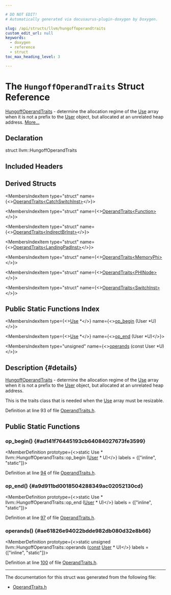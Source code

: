 ```yaml
---

# DO NOT EDIT!
# Automatically generated via docusaurus-plugin-doxygen by Doxygen.

slug: /api/structs/llvm/hungoffoperandtraits
custom_edit_url: null
keywords:
  - doxygen
  - reference
  - struct
toc_max_heading_level: 3

---
```





# The `HungoffOperandTraits` Struct Reference

<DoxygenPage pluginConfig={pluginConfig}>

<a href="/docs/api/structs/llvm/hungoffoperandtraits">HungoffOperandTraits</a> - determine the allocation regime of the <a href="/docs/api/classes/llvm/use">Use</a> array when it is not a prefix to the <a href="/docs/api/classes/llvm/user">User</a> object, but allocated at an unrelated heap address. <a href="#details">More...</a>

## Declaration

<CodeBlock>struct llvm::HungoffOperandTraits</CodeBlock>

## Included Headers

<IncludesList>
<IncludesListItem
  filePath="llvm/IR/OperandTraits.h"
  permalink="/docs/api/files/include/include/llvm/include/llvm/ir/operandtraits-h"
  isLocal="true" />
</IncludesList>

## Derived Structs

<MembersIndex>

<MembersIndexItem
  type="struct"
  name={<><a href="/docs/api/structs/llvm/operandtraits-204f6a016151dd8543733392a52e964b">OperandTraits&lt;CatchSwitchInst&gt;</a></>}>
</MembersIndexItem>

<MembersIndexItem
  type="struct"
  name={<><a href="/docs/api/structs/llvm/operandtraits-0f5d60cddaa2a9bddfbb61dc941a8926">OperandTraits&lt;Function&gt;</a></>}>
</MembersIndexItem>

<MembersIndexItem
  type="struct"
  name={<><a href="/docs/api/structs/llvm/operandtraits-bc1f69118fa6e1b6fa9f3e91a60f53c0">OperandTraits&lt;IndirectBrInst&gt;</a></>}>
</MembersIndexItem>

<MembersIndexItem
  type="struct"
  name={<><a href="/docs/api/structs/llvm/operandtraits-5a1212407245f444520b850f82ca5f90">OperandTraits&lt;LandingPadInst&gt;</a></>}>
</MembersIndexItem>

<MembersIndexItem
  type="struct"
  name={<><a href="/docs/api/structs/llvm/operandtraits-485d8bfd2c4f2ac25463fa807744ad1d">OperandTraits&lt;MemoryPhi&gt;</a></>}>
</MembersIndexItem>

<MembersIndexItem
  type="struct"
  name={<><a href="/docs/api/structs/llvm/operandtraits-34662d41bff230e4d3b8ba6583c542bb">OperandTraits&lt;PHINode&gt;</a></>}>
</MembersIndexItem>

<MembersIndexItem
  type="struct"
  name={<><a href="/docs/api/structs/llvm/operandtraits-938f87da6222861c3432a4ec6111bc4d">OperandTraits&lt;SwitchInst&gt;</a></>}>
</MembersIndexItem>

</MembersIndex>

## Public Static Functions Index

<MembersIndex>

<MembersIndexItem
  type={<><a href="/docs/api/classes/llvm/use">Use</a> &#42;</>}
  name={<><a href="#ad141f76445193cb64084027673fe3599">op&#95;begin</a> (User &#42;U)</>}>
</MembersIndexItem>

<MembersIndexItem
  type={<><a href="/docs/api/classes/llvm/use">Use</a> &#42;</>}
  name={<><a href="#a9d911bd0018504288349ac02052130cd">op&#95;end</a> (User &#42;U)</>}>
</MembersIndexItem>

<MembersIndexItem
  type="unsigned"
  name={<><a href="#ae61826e94022bdde982db080d32e8b66">operands</a> (const User &#42;U)</>}>
</MembersIndexItem>

</MembersIndex>

## Description {#details}

<a href="/docs/api/structs/llvm/hungoffoperandtraits">HungoffOperandTraits</a> - determine the allocation regime of the <a href="/docs/api/classes/llvm/use">Use</a> array when it is not a prefix to the <a href="/docs/api/classes/llvm/user">User</a> object, but allocated at an unrelated heap address.

This is the traits class that is needed when the <a href="/docs/api/classes/llvm/use">Use</a> array must be resizable.

Definition at line 93 of file <a href="/docs/api/files/include/include/llvm/include/llvm/ir/operandtraits-h">OperandTraits.h</a>.

<SectionDefinition>

## Public Static Functions

### op&#95;begin() {#ad141f76445193cb64084027673fe3599}

<MemberDefinition
  prototype={<>static Use &#42; llvm::HungoffOperandTraits::op&#95;begin (<a href="/docs/api/classes/llvm/user">User</a> &#42; U)</>}
  labels = {["inline", "static"]}>

Definition at line <a href="/docs/api/files/include/include/llvm/include/llvm/ir/operandtraits-h/#l00094">94</a> of file <a href="/docs/api/files/include/include/llvm/include/llvm/ir/operandtraits-h">OperandTraits.h</a>.
</MemberDefinition>

### op&#95;end() {#a9d911bd0018504288349ac02052130cd}

<MemberDefinition
  prototype={<>static Use &#42; llvm::HungoffOperandTraits::op&#95;end (<a href="/docs/api/classes/llvm/user">User</a> &#42; U)</>}
  labels = {["inline", "static"]}>

Definition at line <a href="/docs/api/files/include/include/llvm/include/llvm/ir/operandtraits-h/#l00097">97</a> of file <a href="/docs/api/files/include/include/llvm/include/llvm/ir/operandtraits-h">OperandTraits.h</a>.
</MemberDefinition>

### operands() {#ae61826e94022bdde982db080d32e8b66}

<MemberDefinition
  prototype={<>static unsigned llvm::HungoffOperandTraits::operands (<a href="/docs/api/files/lib/lib/target/lib/target/aarch64/aarch64promoteconstant-cpp/#a90f8350fecae261c25be85d38b451bff">const</a> <a href="/docs/api/classes/llvm/user">User</a> &#42; U)</>}
  labels = {["inline", "static"]}>

Definition at line <a href="/docs/api/files/include/include/llvm/include/llvm/ir/operandtraits-h/#l00100">100</a> of file <a href="/docs/api/files/include/include/llvm/include/llvm/ir/operandtraits-h">OperandTraits.h</a>.
</MemberDefinition>

</SectionDefinition>

<hr/>

The documentation for this struct was generated from the following file:

<ul>
<li><a href="/docs/api/files/include/include/llvm/include/llvm/ir/operandtraits-h">OperandTraits.h</a></li>
</ul>

</DoxygenPage>

